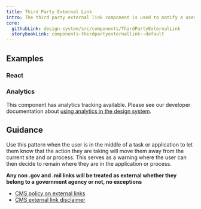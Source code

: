```yaml
---
title: Third Party External Link
intro: The third party external link component is used to notify a user that the action they are taking will take them to a new external website.
core:
  githubLink: design-system/src/components/ThirdPartyExternalLink
  storybookLink: components-thirdpartyexternallink--default
---
```


## Examples

<StorybookExample
  componentName="ThirdPartyExternalLink"
  storyId="components-thirdpartyexternallink--default"
  minHeight={450}
/>

### React

<PropTable componentName="ThirdPartyExternalLink" hasAnalytics />

### Analytics

This component has analytics tracking available. Please see our developer documentation about [using analytics in the design system](/getting-started/for-developers/#analytics).

## Guidance

Use this pattern when the user is in the middle of a task or application to let them know that the action they are taking will move them away from the current site and or process. This serves as a warning where the user can then decide to remain where they are in the application or process.

**Any non .gov and .mil links will be treated as external whether they belong to a government agency or not, no exceptions**

- [CMS policy on external links](https://www.cms.gov/About-CMS/Agency-Information/Aboutwebsite/PolicyforLinkingtoOutsideWebsites.html)
- [CMS external link disclaimer](https://www.cms.gov/About-CMS/Agency-Information/Aboutwebsite/External-Link-Disclaimer.html)

